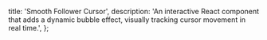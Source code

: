   title: 'Smooth Follower Cursor',
  description:
    'An interactive React component that adds a dynamic bubble effect, visually tracking cursor movement in real time.',
};

<ComponentCodePreview name='smooth-follower-cursor' />

